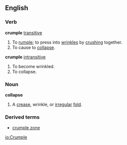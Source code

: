 ==English==
===Verb===
'''crumple''' [[transitive]]
#To [[rumple]]; to press into [[wrinkle]]s by [[crush]]ing together.
#To cause to [[collapse]].
'''crumple''' [[intransitive]]
#To become wrinkled.
#To collapse.
===Noun===
'''collapse'''
#A [[crease]], wrinkle, or [[irregular]] [[fold]].
===Derived terms===
*[[crumple zone]]

[[io:Crumple]]